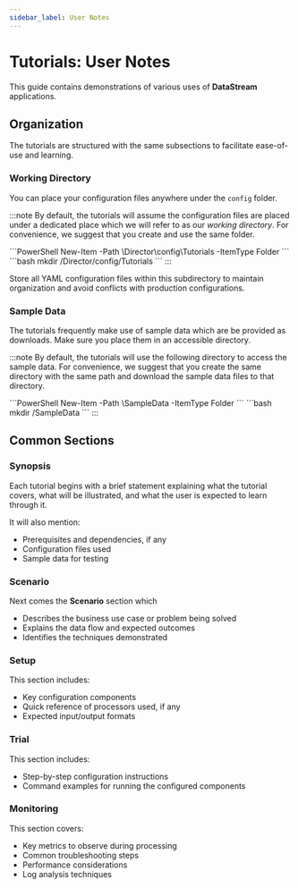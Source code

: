 ```yaml
---
sidebar_label: User Notes
---
```


# Tutorials: User Notes

This guide contains demonstrations of various uses of **DataStream** applications.

## Organization

The tutorials are structured with the same subsections to facilitate ease-of-use and learning.

### Working Directory

You can place your configuration files anywhere under the `config` folder.

:::note
By default, the tutorials will assume the configuration files are placed under a dedicated place which we will refer to as our _working directory_. For convenience, we suggest that you create and use the same folder.

<Tabs>
  <TabItem value="powershell" label="PowerShell" default>
    ```PowerShell
    New-Item -Path <vm_root>\Director\config\Tutorials -ItemType Folder
    ```
  </TabItem>
  <TabItem value="bash" label="Bash">
    ```bash
    mkdir <vm_root>/Director/config/Tutorials
    ```
  </TabItem>
</Tabs>
:::

Store all YAML configuration files within this subdirectory to maintain organization and avoid conflicts with production configurations.

### Sample Data

The tutorials frequently make use of sample data which are be provided as downloads. Make sure you place them in an accessible directory.

:::note
By default, the tutorials will use the following directory to access the sample data. For convenience, we suggest that you create the same directory with the same path and download the sample data files to that directory.

<Tabs>
  <TabItem value="powershell" label="PowerShell" default>
    ```PowerShell
    New-Item -Path <vm_root>\SampleData -ItemType Folder
    ```
  </TabItem>
  <TabItem value="bash" label="Bash">
    ```bash
    mkdir <vm_root>/SampleData
    ```
  </TabItem>
</Tabs>
:::

## Common Sections

### Synopsis

Each tutorial begins with a brief statement explaining what the tutorial covers, what will be illustrated, and what the user is expected to learn through it.

It will also mention:

- Prerequisites and dependencies, if any
- Configuration files used
- Sample data for testing

### Scenario

Next comes the **Scenario** section which

- Describes the business use case or problem being solved
- Explains the data flow and expected outcomes
- Identifies the techniques demonstrated

### Setup

This section includes:

- Key configuration components
- Quick reference of processors used, if any
- Expected input/output formats

### Trial

This section includes:

- Step-by-step configuration instructions
- Command examples for running the configured components

### Monitoring

This section covers:

- Key metrics to observe during processing
- Common troubleshooting steps
- Performance considerations
- Log analysis techniques
